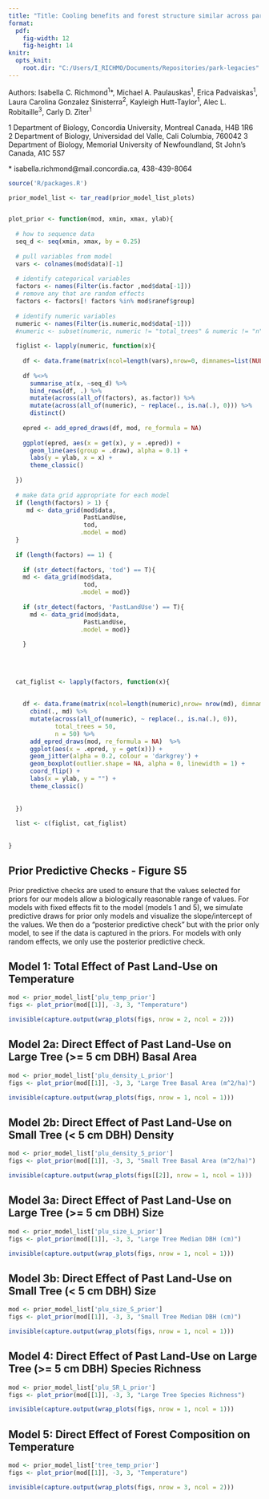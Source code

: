 ```yaml
---
title: "Title: Cooling benefits and forest structure similar across parks with varied land use histories"
format:
  pdf:
    fig-width: 12
    fig-height: 14
knitr:
  opts_knit:
    root.dir: "C:/Users/I_RICHMO/Documents/Repositories/park-legacies"
---
```


Authors: Isabella C. Richmond^1^\*, Michael A. Paulauskas^1^, Erica Padvaiskas^1^, Laura Carolina Gonzalez Sinisterra^2^, Kayleigh Hutt-Taylor^1^, Alec L. Robitaille^3^, Carly D. Ziter^1^

1 Department of Biology, Concordia University, Montreal Canada, H4B 1R6\
2 Department of Biology, Universidad del Valle, Cali Columbia, 760042 3 Department of Biology, Memorial University of Newfoundland, St John's Canada, A1C 5S7

\* isabella.richmond\@mail.concordia.ca, 438-439-8064

```r
source('R/packages.R')

prior_model_list <- tar_read(prior_model_list_plots)


plot_prior <- function(mod, xmin, xmax, ylab){
  
  # how to sequence data
  seq_d <- seq(xmin, xmax, by = 0.25)
  
  # pull variables from model 
  vars <- colnames(mod$data)[-1]
  
  # identify categorical variables 
  factors <- names(Filter(is.factor ,mod$data[-1]))
  # remove any that are random effects 
  factors <- factors[! factors %in% mod$ranef$group]
  
  # identify numeric variables 
  numeric <- names(Filter(is.numeric,mod$data[-1]))
  #numeric <- subset(numeric, numeric != "total_trees" & numeric != "n")
  
  figlist <- lapply(numeric, function(x){
    
    df <- data.frame(matrix(ncol=length(vars),nrow=0, dimnames=list(NULL, vars)))
    
    df %<>%
      summarise_at(x, ~seq_d) %>% 
      bind_rows(df, .) %>% 
      mutate(across(all_of(factors), as.factor)) %>% 
      mutate(across(all_of(numeric), ~ replace(., is.na(.), 0))) %>%
      distinct() 
    
    epred <- add_epred_draws(df, mod, re_formula = NA)
    
    ggplot(epred, aes(x = get(x), y = .epred)) +
      geom_line(aes(group = .draw), alpha = 0.1) +
      labs(y = ylab, x = x) +
      theme_classic()
    
  })
  
  # make data grid appropriate for each model
  if (length(factors) > 1) {
     md <- data_grid(mod$data, 
                     PastLandUse,
                     tod,
                    .model = mod)
  } 
  
  if (length(factors) == 1) {
    
    if (str_detect(factors, 'tod') == T){
    md <- data_grid(mod$data,
                     tod,
                    .model = mod)}
    
    if (str_detect(factors, 'PastLandUse') == T){
      md <- data_grid(mod$data,
                     PastLandUse,
                    .model = mod)}
    
    }
  
  
  
  
  cat_figlist <- lapply(factors, function(x){
    
    
    df <- data.frame(matrix(ncol=length(numeric),nrow= nrow(md), dimnames=list(NULL, numeric))) %>% 
      cbind(., md) %>% 
      mutate(across(all_of(numeric), ~ replace(., is.na(.), 0)),
             total_trees = 50,
             n = 50) %>% 
      add_epred_draws(mod, re_formula = NA)  %>% 
      ggplot(aes(x = .epred, y = get(x))) +
      geom_jitter(alpha = 0.2, colour = 'darkgrey') +
      geom_boxplot(outlier.shape = NA, alpha = 0, linewidth = 1) +
      coord_flip() + 
      labs(x = ylab, y = "") + 
      theme_classic()
    
  
  })
  
  list <- c(figlist, cat_figlist)
  
  
}
```

## Prior Predictive Checks - Figure S5

Prior predictive checks are used to ensure that the values selected for priors for our models allow a biologically reasonable range of values. For models with fixed effects fit to the model (models 1 and 5), we simulate predictive draws for prior only models and visualize the slope/intercept of the values. We then do a "posterior predictive check" but with the prior only model, to see if the data is captured in the priors. For models with only random effects, we only use the posterior predictive check.

## Model 1: Total Effect of Past Land-Use on Temperature

```r
mod <- prior_model_list['plu_temp_prior']
figs <- plot_prior(mod[[1]], -3, 3, "Temperature")

invisible(capture.output(wrap_plots(figs, nrow = 2, ncol = 2)))
```

## Model 2a: Direct Effect of Past Land-Use on Large Tree (\>= 5 cm DBH) Basal Area

```r
mod <- prior_model_list['plu_density_L_prior']
figs <- plot_prior(mod[[1]], -3, 3, "Large Tree Basal Area (m^2/ha)")

invisible(capture.output(wrap_plots(figs, nrow = 1, ncol = 1)))
```

## Model 2b: Direct Effect of Past Land-Use on Small Tree (\< 5 cm DBH) Density

```r
mod <- prior_model_list['plu_density_S_prior']
figs <- plot_prior(mod[[1]], -3, 3, "Small Tree Basal Area (m^2/ha)")

invisible(capture.output(wrap_plots(figs[[2]], nrow = 1, ncol = 1)))
```

## Model 3a: Direct Effect of Past Land-Use on Large Tree (\>= 5 cm DBH) Size

```r
mod <- prior_model_list['plu_size_L_prior']
figs <- plot_prior(mod[[1]], -3, 3, "Large Tree Median DBH (cm)")

invisible(capture.output(wrap_plots(figs, nrow = 1, ncol = 1)))
```

## Model 3b: Direct Effect of Past Land-Use on Small Tree (\< 5 cm DBH) Size

```r
mod <- prior_model_list['plu_size_S_prior']
figs <- plot_prior(mod[[1]], -3, 3, "Small Tree Median DBH (cm)")

invisible(capture.output(wrap_plots(figs, nrow = 1, ncol = 1)))
```

## Model 4: Direct Effect of Past Land-Use on Large Tree (\>= 5 cm DBH) Species Richness

```r
mod <- prior_model_list['plu_SR_L_prior']
figs <- plot_prior(mod[[1]], -3, 3, "Large Tree Species Richness")

invisible(capture.output(wrap_plots(figs, nrow = 1, ncol = 1)))
```

## Model 5: Direct Effect of Forest Composition on Temperature

```r
mod <- prior_model_list['tree_temp_prior']
figs <- plot_prior(mod[[1]], -3, 3, "Temperature")

invisible(capture.output(wrap_plots(figs, nrow = 3, ncol = 2)))
```
